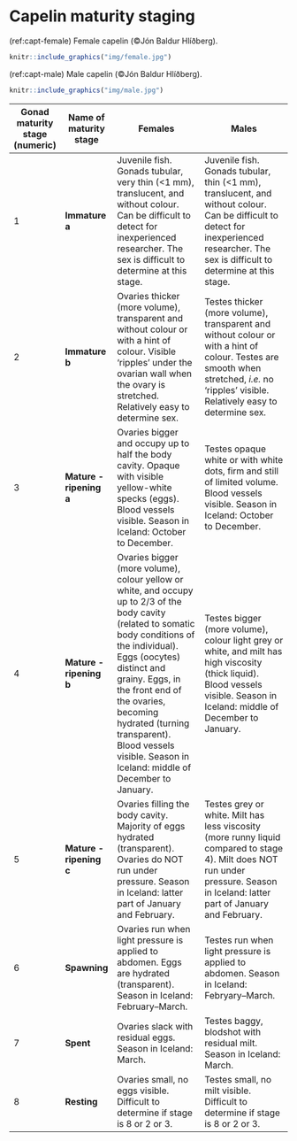 # Capelin maturity staging {#app:cap_mat}

(ref:capt-female) Female capelin (©Jón Baldur Hlíðberg). 

```r
knitr::include_graphics("img/female.jpg")
```

(ref:capt-male) Male capelin (©Jón Baldur Hlíðberg). 

```r
knitr::include_graphics("img/male.jpg")
```

| Gonad maturity stage (numeric) | Name of maturity stage | Females | Males |
|---------------|---------------|------------------------------|------------------------------|
| 1 | __Immature a__ | Juvenile fish. Gonads tubular, very thin (<1 mm), translucent, and without colour. Can be difficult to detect for inexperienced researcher. The sex is difficult to determine at this stage. | Juvenile fish. Gonads tubular, thin (<1 mm), translucent, and without colour. Can be difficult to detect for inexperienced researcher. The sex is difficult to determine at this stage. |
| 2 | __Immature b__ | Ovaries thicker (more volume), transparent and without colour or with a hint of colour. Visible 'ripples' under the ovarian wall when the ovary is stretched. Relatively easy to determine sex. | Testes thicker (more volume), transparent and without colour or with a hint of colour. Testes are smooth when stretched, _i.e._ no 'ripples' visible. Relatively easy to determine sex. |
| 3 | __Mature - ripening a__ | Ovaries bigger and occupy up to half the body cavity. Opaque with visible yellow-white specks (eggs). Blood vessels visible.  Season in Iceland: October to December. | Testes opaque white or with white dots, firm and still of limited volume. Blood vessels visible. Season in Iceland: October to December. |
| 4 | __Mature - ripening b__ | Ovaries bigger (more volume), colour yellow or white, and occupy up to 2/3 of the body cavity (related to somatic body conditions of the individual). Eggs (oocytes) distinct and grainy. Eggs, in the front end of the ovaries, becoming hydrated (turning transparent). Blood vessels visible. Season in Iceland: middle of December to January. | Testes bigger (more volume), colour light grey or white, and milt has high viscosity (thick liquid). Blood vessels visible. Season in Iceland: middle of December to January. |
| 5 | __Mature - ripening c__ | Ovaries filling the body cavity. Majority of eggs hydrated (transparent). Ovaries do NOT run under pressure. Season in Iceland: latter part of January and February. | Testes grey or white. Milt has less viscosity (more runny liquid compared to stage 4). Milt does NOT run under pressure. Season in Iceland: latter part of January and February. |
| 6 | __Spawning__ | Ovaries run when light pressure is applied to abdomen. Eggs are hydrated (transparent). Season in Iceland: February--March. | Testes run when light pressure is applied to abdomen. Season in Iceland: Febryary--March. |
| 7 | __Spent__ | Ovaries slack with residual eggs. Season in Iceland: March. | Testes baggy, blodshot with residual milt. Season in Iceland: March. |
| 8 | __Resting__ | Ovaries small, no eggs visible. Difficult to determine if stage is 8 or 2 or 3. | Testes small, no milt visible. Difficult to determine if stage is 8 or 2 or 3. |


